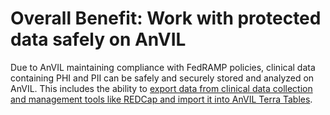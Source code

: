 # Overall Benefit: Work with protected data safely on AnVIL

Due to AnVIL maintaining compliance with FedRAMP policies, clinical data containing PHI and PII can be safely and securely stored and analyzed on AnVIL. This includes the ability to [export data from clinical data collection and management tools like REDCap and import it into AnVIL Terra Tables](https://support.terra.bio/hc/en-us/articles/28965977114651-AnVIL-User-Guide-for-REDCap).
